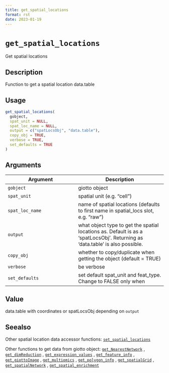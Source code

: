 ```yaml
--- 
title: get_spatial_locations 
format: rst 
date: 2023-01-19 
--- 
```

# `get_spatial_locations`

Get spatial locations


## Description

Function to get a spatial location data.table


## Usage

```r
get_spatial_locations(
  gobject,
  spat_unit = NULL,
  spat_loc_name = NULL,
  output = c("spatLocsObj", "data.table"),
  copy_obj = TRUE,
  verbose = TRUE,
  set_defaults = TRUE
)
```


## Arguments

Argument      |Description
------------- |----------------
`gobject`     |     giotto object
`spat_unit`     |     spatial unit (e.g. "cell")
`spat_loc_name`     |     name of spatial locations (defaults to first name in spatial_locs slot, e.g. "raw")
`output`     |     what object type to get the spatial locations as. Default is as a 'spatLocsObj'. Returning as 'data.table' is also possible.
`copy_obj`     |     whether to copy/duplicate when getting the object (default = TRUE)
`verbose`     |     be verbose
`set_defaults`     |     set default spat_unit and feat_type. Change to FALSE only when


## Value

data.table with coordinates or spatLocsObj depending on `output`


## Seealso

Other spatial location data accessor functions:
 [`set_spatial_locations`](#setspatiallocations) 
 
 Other functions to get data from giotto object:
 [`get_NearestNetwork`](#getnearestnetwork) ,
 [`get_dimReduction`](#getdimreduction) ,
 [`get_expression_values`](#getexpressionvalues) ,
 [`get_feature_info`](#getfeatureinfo) ,
 [`get_giottoImage`](#getgiottoimage) ,
 [`get_multiomics`](#getmultiomics) ,
 [`get_polygon_info`](#getpolygoninfo) ,
 [`get_spatialGrid`](#getspatialgrid) ,
 [`get_spatialNetwork`](#getspatialnetwork) ,
 [`get_spatial_enrichment`](#getspatialenrichment)


